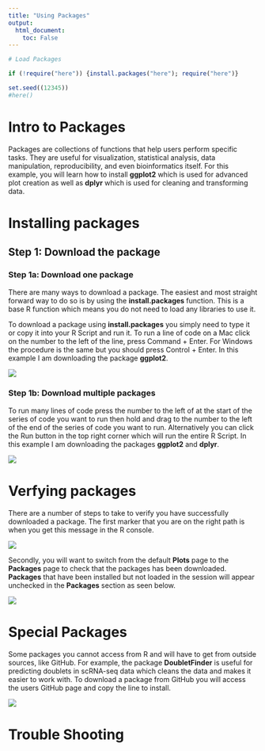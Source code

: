 ```yaml
---
title: "Using Packages"
output: 
  html_document:
    toc: False
---
```


```r
# Load Packages 

if (!require("here")) {install.packages("here"); require("here")}

set.seed((12345))
#here()

```

# Intro to Packages 

Packages are collections of functions that help users perform specific tasks. They are useful for visualization, statistical analysis, data manipulation, reproducibility, and even bioinformatics itself. For this example, you will learn how to install **ggplot2** which is used for advanced plot creation as well as **dplyr** which is used for cleaning and transforming data. 

# Installing packages

## Step 1: Download the package

### Step 1a: Download one package

There are many ways to download a package. The easiest and most straight forward way to do so is by using the **install.packages** function. This is a base R function which means you do not need to load any libraries to use it.

To download a package using **install.packages** you simply need to type it or copy it into your R Script and run it. To run a line of code on a Mac click on the number to the left of the line, press Command + Enter. For Windows the procedure is the same but you should press Control + Enter. In this example I am downloading the package **ggplot2**.

![](`r here::here("Images", "PG_Screenshot 6.png")`)

### Step 1b: Download multiple packages

To run many lines of code press the number to the left of at the start of the series of code you want to run then hold and drag to the number to the left of the end of the series of code you want to run. Alternatively you can click the Run button in the top right corner which will run the entire R Script. In this example I am downloading the packages **ggplot2** and **dplyr**.

![](`r here::here("Images", "PG_Screenshot 7.png")`)

# Verfying packages  

There are a number of steps to take to verify you have successfully downloaded a package. The first marker that you are on the right path is when you get this message in the R console.

![](`r here::here("Images", "PG_Screenshot 8.png")`)

Secondly, you will want to switch from the default **Plots** page to the **Packages** page to check that the packages has been downloaded. **Packages** that have been installed but not  loaded in the session will appear unchecked in the **Packages** section as seen below.

![](`r here::here("Images", "PG_Screenshot 9.png")`)

# Special Packages

Some packages you cannot access from R and will have to get from outside sources, like GitHub. For example, the package **DoubletFinder** is useful for predicting doublets in scRNA-seq data which cleans the data and makes it easier to work with. To download a package from GitHub you will access the users GitHub page and copy the line to install. 

![](`r here::here("Images", "PG_Screenshot 10.png")`)



# Trouble Shooting

